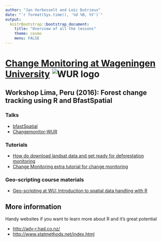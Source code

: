 ```yaml
---
author: "Jan Verbesselt and Loïc Dutrieux"
date: "`r format(Sys.time(), '%d %B, %Y')`"
output:
  knitrBootstrap::bootstrap_document:
    title: "Overview of all the lessons"
    theme: cosmo
    menu: FALSE
---
```


# [Change Monitoring at Wageningen University](http://www.wageningenur.nl/changemonitor) ![WUR logo](http://www.wageningenur.nl/upload/f9a0b5f2-15c5-4b84-9e14-20ef02f5e265_wur-logo.png)

## Workshop Lima, Peru (2016): Forest change tracking using **R and BfastSpatial**

### Talks

- [bfastSpatial](http://changemonitor-wur.github.io/talks/bfastSpatial-2016/)
- [Changemonitor-WUR](http://changemonitor-wur.github.io/talks/change-detection-2016/)
    
### Tutorials

- [How do download landsat data and get ready for deforestation monitoring](http://changemonitor-wur.github.io/deforestationmonitoring/)
- [Change Monitoring extra tutorial for change monitoring](http://changemonitor-wur.github.io/talks/bfastSpatial-2016/bfastSpatial_Peru.html)

### Geo-scripting course materials

- [Geo-scripting at WU: Introduction to spatial data handling with R](https://geoscripting-wur.github.io/)

## More information

Handy websites if you want to learn more about R and it's great potential

- [http://adv-r.had.co.nz/](http://adv-r.had.co.nz/)
- [http://www.statmethods.net/index.html](http://www.statmethods.net/index.html)
    



